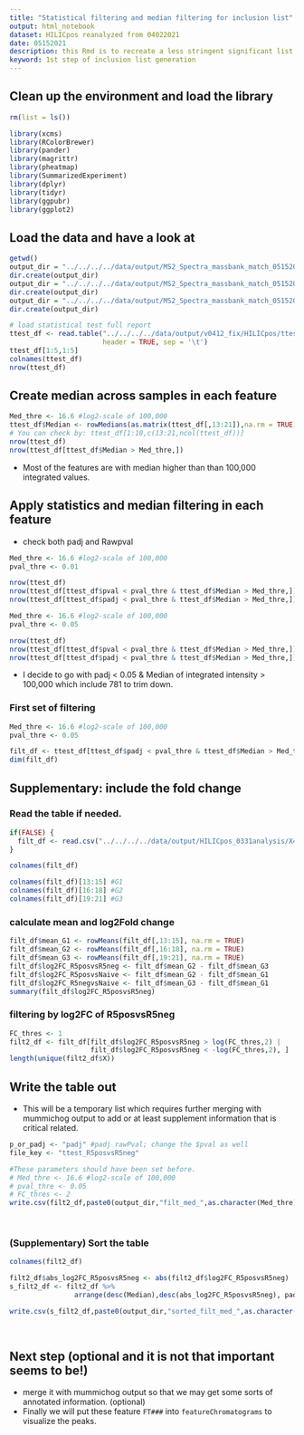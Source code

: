 ```yaml
---
title: "Statistical filtering and median filtering for inclusion list"
output: html_notebook
dataset: HILICpos reanalyzed from 04022021
date: 05152021
description: this Rmd is to recreate a less stringent significant list.
keyword: 1st step of inclusion list generation
---
```



## Clean up the environment and load the library 

```r
rm(list = ls())

library(xcms)
library(RColorBrewer)
library(pander)
library(magrittr)
library(pheatmap)
library(SummarizedExperiment)
library(dplyr)
library(tidyr)
library(ggpubr)
library(ggplot2)
```

## Load the data and have a look at

```r
getwd()
output_dir = "../../../../data/output/MS2_Spectra_massbank_match_05152021/"
dir.create(output_dir)
output_dir = "../../../../data/output/MS2_Spectra_massbank_match_05152021/HILICpos/"
dir.create(output_dir)
output_dir = "../../../../data/output/MS2_Spectra_massbank_match_05152021/HILICpos/Significant_list/"
dir.create(output_dir)

# load statistical test full report
ttest_df <- read.table("../../../../data/output/v0412_fix/HILICpos/ttest_equal/ttest_res_full_report_R5posvsR5neg.txt", 
                       header = TRUE, sep = '\t')
ttest_df[1:5,1:5]
colnames(ttest_df)
nrow(ttest_df)
```



## Create median across samples in each feature
```r
Med_thre <- 16.6 #log2-scale of 100,000
ttest_df$Median <- rowMedians(as.matrix(ttest_df[,13:21]),na.rm = TRUE)
# You can check by: ttest_df[1:10,c(13:21,ncol(ttest_df))]
nrow(ttest_df)
nrow(ttest_df[ttest_df$Median > Med_thre,])

```
- Most of the features are with median higher than than 100,000 integrated values. 



## Apply statistics and median filtering in each feature
- check both padj and Rawpval
```r
Med_thre <- 16.6 #log2-scale of 100,000
pval_thre <- 0.01

nrow(ttest_df)
nrow(ttest_df[ttest_df$pval < pval_thre & ttest_df$Median > Med_thre,])
nrow(ttest_df[ttest_df$padj < pval_thre & ttest_df$Median > Med_thre,])
```

```r
Med_thre <- 16.6 #log2-scale of 100,000
pval_thre <- 0.05

nrow(ttest_df)
nrow(ttest_df[ttest_df$pval < pval_thre & ttest_df$Median > Med_thre,])
nrow(ttest_df[ttest_df$padj < pval_thre & ttest_df$Median > Med_thre,])
```
- I decide to go with padj < 0.05 & Median of integrated intensity > 100,000 which include 781 to trim down.

### First set of filtering
```r
Med_thre <- 16.6 #log2-scale of 100,000
pval_thre <- 0.05

filt_df <- ttest_df[ttest_df$padj < pval_thre & ttest_df$Median > Med_thre,]
dim(filt_df)
```


## Supplementary: include the fold change

### Read the table if needed.
```r
if(FALSE) {
  filt_df <- read.csv("../../../../data/output/HILICpos_0331analysis/X4_incl_list_merge_wt_hmdb/merged_hmdb_mcg_fit_inclusion_list.csv", header = TRUE)
}

colnames(filt_df)
```

```r
colnames(filt_df)[13:15] #G1
colnames(filt_df)[16:18] #G2
colnames(filt_df)[19:21] #G3
```


### calculate mean and log2Fold change
```r
filt_df$mean_G1 <- rowMeans(filt_df[,13:15], na.rm = TRUE)
filt_df$mean_G2 <- rowMeans(filt_df[,16:18], na.rm = TRUE)
filt_df$mean_G3 <- rowMeans(filt_df[,19:21], na.rm = TRUE)
filt_df$log2FC_R5posvsR5neg <- filt_df$mean_G2 - filt_df$mean_G3
filt_df$log2FC_R5posvsNaive <- filt_df$mean_G2 - filt_df$mean_G1
filt_df$log2FC_R5negvsNaive <- filt_df$mean_G3 - filt_df$mean_G1
summary(filt_df$log2FC_R5posvsR5neg)
```

### filtering by log2FC of R5posvsR5neg
```r
FC_thres <- 1
filt2_df <- filt_df[filt_df$log2FC_R5posvsR5neg > log(FC_thres,2) | 
                    filt_df$log2FC_R5posvsR5neg < -log(FC_thres,2), ]
length(unique(filt2_df$X))
```

## Write the table out
- This will be a temporary list which requires further merging with mummichog output to add or at least supplement information that is critical related.

```r

p_or_padj <- "padj" #padj rawPval; change the $pval as well
file_key <- "ttest_R5posvsR5neg"

#These parameters should have been set before.
# Med_thre <- 16.6 #log2-scale of 100,000
# pval_thre <- 0.05
# FC_thres <- 2
write.csv(filt2_df,paste0(output_dir,"filt_med_",as.character(Med_thre),"_", p_or_padj,"_",as.character(pval_thre),"_FC_",as.character(FC_thres),"_",file_key,".csv"), row.names = FALSE)
          
          

```

### (Supplementary) Sort the table
```r
colnames(filt2_df)
```

```r
filt2_df$abs_log2FC_R5posvsR5neg <- abs(filt2_df$log2FC_R5posvsR5neg)
s_filt2_df <- filt2_df %>% 
                arrange(desc(Median),desc(abs_log2FC_R5posvsR5neg), padj)

write.csv(s_filt2_df,paste0(output_dir,"sorted_filt_med_",as.character(Med_thre),"_", p_or_padj,"_",as.character(pval_thre),"_FC_",as.character(FC_thres),"_",file_key,".csv"), row.names = FALSE)
    
                
```


## Next step (optional and it is not that important seems to be!)
- merge it with mummichog output so that we may get some sorts of annotated information. (optional)
- Finally we will put these feature `FT###` into `featureChromatograms` to visualize the peaks.

